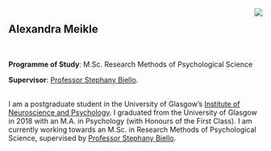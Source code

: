 <br>
<br>
<img style="float: right; margin: 0px 0px 25px 25px;" src="Phot\gradphoto1.jpg">

## Alexandra Meikle

<br>



**Programme of Study**: M.Sc. Research Methods of Psychological Science <br>

**Supervisor**: [Professor Stephany Biello](https://www.gla.ac.uk/schools/psychology/staff/stephanybiello/). <br>


<br>
I am a postgraduate student in the University of Glasgow's
[Institute of Neuroscience and Psychology](http://www.gla.ac.uk/researchinstitutes/neurosciencepsychology/). I graduated from the University of Glasgow in 2018 with an M.A. in Psychology (with Honours of the First Class). I am currently working towards an M.Sc. in Research Methods of Psychological Science, supervised by [Professor Stephany Biello](https://www.gla.ac.uk/schools/psychology/staff/stephanybiello/).




